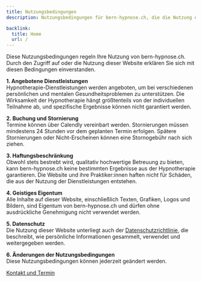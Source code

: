 ```yaml
---
title: Nutzungsbedingungen
description: Nutzungsbedingungen für bern-hypnose.ch, die die Nutzung der Website und die angebotenen Dienstleistungen regeln.

backlink:
  title: Home
  url: /
---
```


Diese Nutzungsbedingungen regeln Ihre Nutzung von bern-hypnose.ch. Durch den Zugriff auf oder die Nutzung dieser Website erklären Sie sich mit diesen Bedingungen einverstanden.

**1. Angebotene Dienstleistungen**  
Hypnotherapie-Dienstleistungen werden angeboten, um bei verschiedenen persönlichen und mentalen Gesundheitsproblemen zu unterstützen. Die Wirksamkeit der Hypnotherapie hängt größtenteils von der individuellen Teilnahme ab, und spezifische Ergebnisse können nicht garantiert werden.

**2. Buchung und Stornierung**  
Termine können über Calendly vereinbart werden. Stornierungen müssen mindestens 24 Stunden vor dem geplanten Termin erfolgen. Spätere Stornierungen oder Nicht-Erscheinen können eine Stornogebühr nach sich ziehen.

**3. Haftungsbeschränkung**  
Obwohl stets bestrebt wird, qualitativ hochwertige Betreuung zu bieten, kann bern-hypnose.ch keine bestimmten Ergebnisse aus der Hypnotherapie garantieren. Die Website und ihre Praktiker:innen haften nicht für Schäden, die aus der Nutzung der Dienstleistungen entstehen.

**4. Geistiges Eigentum**  
Alle Inhalte auf dieser Website, einschließlich Texten, Grafiken, Logos und Bildern, sind Eigentum von bern-hypnose.ch und dürfen ohne ausdrückliche Genehmigung nicht verwendet werden.

**5. Datenschutz**  
Die Nutzung dieser Website unterliegt auch der [Datenschutzrichtlinie](../datenschutzrichtlinie/), die beschreibt, wie persönliche Informationen gesammelt, verwendet und weitergegeben werden.

**6. Änderungen der Nutzungsbedingungen**  
Diese Nutzungsbedingungen können jederzeit geändert werden.

<a
data-umami-event="Button Kontakt"
href="/kontakt/"
class="inline-flex items-center justify-center px-6 py-3 text-base leading-tight font-bold text-red-600 bg-transparent border border-red-600 rounded-full transition hover:bg-red-500 hover:text-red-50 no-underline"
onclick="document.app.emitEvent('mouseDown', 'trigger-to-contact');">Kontakt und Termin</a>
